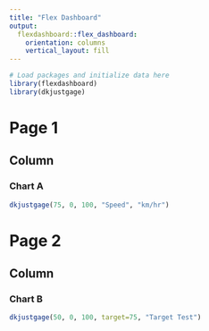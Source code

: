 ```yaml
---
title: "Flex Dashboard"
output: 
  flexdashboard::flex_dashboard:
    orientation: columns
    vertical_layout: fill
---
```


```r
# Load packages and initialize data here
library(flexdashboard)
library(dkjustgage)
```

Page 1
==================


Column 
-----------------------------------------------------------------------

### Chart A

```r
dkjustgage(75, 0, 100, "Speed", "km/hr")
```




Page 2
========================


Column 
-----------------------------------------------------------------------

### Chart B

```r
dkjustgage(50, 0, 100, target=75, "Target Test")
```

